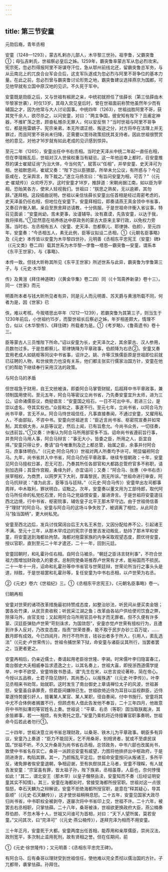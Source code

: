 ```yaml
---
---
---
```

title: 第三节安童
---



元勋后裔，青年丞相

安童（1248—1293），蒙古札剌亦儿部人，木华黎三世孙。祖孛鲁，父霸突鲁①；母弘吉剌氏，世祖察必皇后之姊。1259年，霸突鲁率蒙古军从忽必烈攻宋。宪宗死，忽必烈得报阿里不哥谋夺汗位，急从鄂州前线北还，留霸突鲁总军务，与从云南北上的兀良合台军会合后，这支军队遂成为忽必烈与阿里不哥争位的基本力量。在此之前，忽必烈曾与霸突鲁讨论形势之地，霸突鲁建议选择燕京为国都，可见他早就有立国中原汉地的见识。不久死于军中。

安童既是勋臣之后，又与世祖有椒房之亲，中统初就担任了怯薛长（第三怯薛由木华黎家世袭），时仅13岁。其母入宫见皇后时，曾在世祖面前称赞他虽然年少而有辅国之才，因为他常与大人讨论国事。中统四年（1263），世祖战胜阿里不哥，获其党千余人，欲尽杀之，以问安童，对曰：“两主争国，彼安知有陛下？且甫定神器，不推旷荡之恩，顾奋私憾杀无罪人，何以安反恻？”当时世祖与阿里不哥争位，都是拖雷嫡子、宪宗亲弟，本无所谓正统、叛逆之分，对方将卒在法理上并无罪过，而且阿里不哥尚未归降，正需要以宽待政策招抚其支持者。因此世祖很赞赏他的意见，对他才16岁就有如此老成的见识感到惊异。

至元二年（1265），安童出任中书右丞相。当时史天泽从中统二年起一直任右相，但在李璮叛乱后，世祖对汉人世侯权重当有疑忌。这一年他巡幸上都时，召安童推荐的谋士崔斌征询“为治大体，今当何先”，斌答以“任相”，并举安童、史天泽可为相。世祖默思间，崔斌又奏：“陛下岂以臣猥鄙，所举未允公议，有所惑与？今近臣咸在，乞采舆言，陛下裁之。”遂立马扬言曰：“有旨问安童为相，可否？”（《元史·崔斌传》）众欢呼万岁。这时安童才18岁，推辞道：宋朝尚据江南，如以臣为宰相，恐贻笑各方，使宋人轻视我们。世祖曰：“朕思之熟矣，无以逾卿，其勿辞。”遂拜相。这段插曲说明，世祖以亲信怯薛长安童出任首相是经过周密考虑的，史天泽虽仍任右相，但地位在安童下。安童拜相后，即奏请燕王真金领中书省事，又奏召许衡入朝，亲自至旅舍拜访请教，十分佩服。于是世祖命许衡入省议事，特召见面谕：“安童尚幼，苦未更事，汝谨辅导。汝有嘉谟，先告安童，以达于我，我将择焉。”①显然意在培养练达中原政务的蒙古大臣来主掌行政，以免权力旁落。当时右、左丞相有五人（安童、史天泽、忽都察儿、耶律铸、伯颜），至元四年，安童奏：“今丞相五人，素无此例，臣等议拟设二丞相，①《元朝名臣事略》及《元史》本传皆以安童为木华黎四世孙，元明善《丞相东平忠宪王（安童）碑》（《元文类》卷二四）载其世系为木华黎—孛鲁—塔思—霸突鲁—安童，谓系本《东平王世家》，与《事略》、

本传一致。但钱大昕称其所见《东平王世家》所述世系与此异，霸突鲁为孛鲁第三子，与《元史·木华黎

传》及黄溍《拜住神道碑》（《黄金华集》卷二四）同（《十驾斋养新录》卷十三）。同一《世家》而元

明善所本者与钱大昕所见者有异，同是元人而元明善、苏天爵与黄溍所载不同，何者为是，因《世家》已

佚，难以考核。今按塔思出卒年（1212—1239），若霸突鲁为其第三子，则当生于1230年前后，小世祖约15岁，而娶世祖长后察必之姊，年岁相差颇大，情理不合，似以《木华黎传》、《拜住碑》所载者为是。①《考岁略》，《鲁斋遗书》卷十三。

臣等蒙古人三员惟陛下所命。”诏以安童为长，史天泽次之，其余蒙古、汉人参用，员数勿过多。于是忽都察儿、耶律铸降为平章政事，伯颜降为右丞②。安童又奏宜用老成人如姚枢等同议中书省事，诏许之。姚、许等汉族儒臣原是世祖即位前就已征聘的人物，和世侯势力也没有关系，他们都主张实行儒家治国方针，安童在他们的帮助下继续奉行采用汉法的政策。

与阿合马的矛盾

但世祖急于财用，自王文统被诛，即委阿合马掌管财赋，后超拜中书平章政事，兼领制国用使司。至元五年，阿合马等密议立尚书省，乃先奏安童宜升太师，进为三公。诏命诸儒臣议，商挺倡言：“安童国之柱石，一日不可出中书，若进三公，是崇以虚名，夺其实权也。”众皆和之，事遂不行。至元七年，立尚书省，以阿合马为尚书平章，言无不从。阿合马恃世祖信任，凡事直接奏闻，不通过安童，又擢用私人，不由部拟，不咨中书。安童向世祖迸言：“臣近言尚书省、枢密院宣奏并如常制，其宏纲大务，从臣等议定，然后上闻，已有旨愈允。今尚书众务，一切径奏，似违前旨。”①又奏：许衡认为阿合马所用部官多不当。诏命尚书省遵前旨行事，并责阿合马用人事，阿合马辩言：“事无大小，皆委之臣，所用之人，臣宜自择。”安童只得让步，奏请“自今唯重刑及迁上都总管，始属之臣，余事并付阿合马，庶事体明白。”（《元史·阿合马传》）世祖对两人所奏均予许可，明显偏袒阿合马。九年，尚书省并入中书省，阿合马仍任平章政事，继续专擅朝政；十年，安童见阿合马擅权日甚，忍无可忍，乃奏其所任各部官和大都路总管府官多不称职，请别加选择；其营作宫殿，夤缘为奸，亦宜诘问；又奏：“阿合马、张惠（中书右丞）挟宰相权，为商贾，以网罗天下大利，厚毒黎民，困无所诉。”世祖命进行审查，阿合马抗辩说：“谁为此言，臣等当与廷辩。”（《元史·阿合马传》）安童举出左司都事周祥，中木取利，罪状明白，诏黜之。次年，安童奏以董文用为工部侍郎，取代阿合马所任命的私党纥石里，阿合马之党益恨安童，屡进谗言。于是世祖将安童遣往西北边境，行中书省、枢密院事，辅佐皇子北平王那木罕守边。由于世祖倚信善于“理财”的阿合马，安童与阿合马的这场斗争失败了，被调离了相位，从此阿合马“独当国柄”，更大树私党。

安童至西北边后，发兵讨伐窝阔台后王大名王禾忽，又因分配给养不公，引起诸王不满。至元十三年，从那木罕戍边的宪宗子昔里吉发动叛乱，劫持了那木罕和安童，将安童送到海都处拘禁。海都对拖雷家族的内争采取观望态度，颇优待安童，授以官职，直到至元二十年才遣还，二十一年，回到元廷。

安童回朝时，和礼霍孙任右相。自阿合马被杀，“朝廷之臣讳言财利事”，不符合世祖力图增加财政收入的要求。总制院使桑哥推荐卢世荣有才术，能裕国而不损民。二十一年十一月，诏命和礼霍孙等中书省官与世荣廷辩，世荣论所当行之事头头是道，辩胜，于是世祖罢和礼霍孙等，复任安童为中书右丞相，以卢世荣为右丞。

②《元史》卷六《世祖纪》三。①《丞相东平忠宪王》，《元朝名臣事略》卷一。

归朝再相

安童对世荣的诸项改革措施最初持赞成态度，如整治钞法，听民间从便买卖金银；罢各处竹课，从民货卖收税；听民采江湖之鱼；改革由各站户供给使司饮食之弊，除驿马外，由官支给；又起用阿合马所用官员中有才而无罪者。但不久便有许多蒙、汉廷臣弹劾卢世荣“苛刻诛求，为国敛怨”，安童亦觉卢世荣有擅权行为，且遭到许多人反对，乃改变态度，指责“世荣昔奏，能不取于民岁办钞三百万锭，……数月即有成效。今已四阅月，所行不符所言，钱谷出者多于所入，引用人，紊乱选法”（《元史·卢世荣传》）。世祖令捕世荣下狱，命安童与诸臣议其所行，当罢者罢之，当更者更之。

安童再相后，仍亲近儒士，奏请起用老臣徐世隆、李昶。时宋儒叶李归隐富春江，南台御史大夫相威奉旨求遗逸之士，以其名奏上，世祖大喜，即授浙西道儒学提举，叶李不欲受，安童特致书恳请，谓“先生在宋，以忠言谠论著称，简在帝心。今授以五品秩，士君子隐见随时，其尚悉心，以报殊遇”（《元史·叶李传》）。叶李见丞相来书劝驾，始就职。这时发生了南台御史上章请禅位太子的风波，世祖甚怒，安童虽自承罪责，但君臣间嫌隙已生。世祖欲倚近侍为耳目以监视群臣，近侍辈遂恃势援引奸人，擅署某人某官、某人某职，径自奏闻，付中书施行。安童将其中尤不合体例者搁置不行，但顾虑有人借此告发他不奉旨，二十三年四月，他故意将中书所拟漕司等官姓名上奏。世祖说：“平章、右丞（等职）固当取朕裁决，其余皆卿事，若一一相烦，有失寄托之意。”安童乃乘机将近侍擅署官职事奏明，世祖命今后若此者勿行①。

二十四年，世祖决意立尚书省总理财政，以桑哥、铁木儿为平章政事。朝臣多有异议，安童乃上奏道：“臣力不能回天，乞不用桑哥，别相贤者，犹或不至虐民误国。”世祖不听。不久又升桑哥为尚书省右丞相，总领政务，中书六部也改属尚书，致使中书省名存实亡。桑哥一派顾忌安童有威望，力图将他排挤出中枢政府，于是阴进谗言，构陷其罪。其一，乃颜叛乱平定后，世祖命安童按问从叛诸王，多所平反，诸免罪者俟安童退朝，争相迎谢，至有执辔扶其上马者，安童不理睬，有人就告发安童：“宗室虽有罪，皆太祖子孙，陛下族弟，丞相虽尊，人臣也，奈何悖慢如此！”其二，谓北安王（那木罕）以皇子僭祭岳渎，安童知而不奏（后经证明安童其实不知情）。其三，安童在海都处时，曾接受海都所授官职。世祖对这一点很恼怒，幸石天麟为之辩解说，安童不拒绝海都所授官职，是意在“释其疑心，导其臣顺”（《元史·石天麟传》），这才使世祖稍稍息怒。二十五年，安童见国家大政尽归尚书省，中书职权全被剥夺，遂屡次将中书省印上交，世祖不许。二十六年，被罢去右丞相职，只掌怯薛。二十八年，桑哥被诛，世祖欲更换政府大臣，燕公楠奏荐伯颜、不忽木等十人，世祖又问谁可为首相，对曰：“天下人望所属，莫若安童。”又问其次，曰“完泽可”（《元史·燕公楠传》），遂拜完泽为相而不用安童。

三十年正月，安童死于大都。安童两度出任首相，能荐用和亲厚儒臣，崇尚汉法，政刑宽平，多次制止滥用死刑，故有贤相之誉。但在任期间，前

①《元史·徐世隆传》；又元明善：《丞相东平忠完王碑》。

有阿合马、后有桑哥以理财受到世祖信任，使他难以完全贯彻以儒治国的方针。子兀都带，袭掌怯薛。孙拜住。